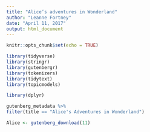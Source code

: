 ```yaml
---
title: "Alice’s adventures in Wonderland"
author: "Leanne Fortney"
date: "April 11, 2017"
output: html_document
---
```


```r
knitr::opts_chunk$set(echo = TRUE)
```
```r
library(tidyverse)
library(stringr)
library(gutenbergr)
library(tokenizers)
library(tidytext)
library(topicmodels)
```
```r
library(dplyr)

gutenberg_metadata %>%
filter(title == "Alice's Adventures in Wonderland")

Alice <- gutenberg_download(11)
```
